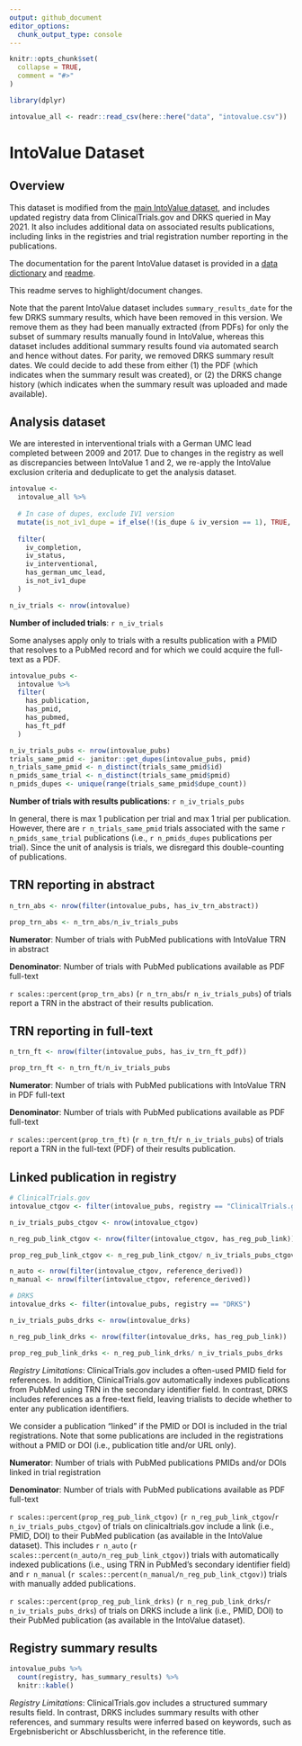 ```yaml
---
output: github_document
editor_options: 
  chunk_output_type: console
---
```


<!-- README.md is generated from README.Rmd. Please edit that file -->

```r
knitr::opts_chunk$set(
  collapse = TRUE,
  comment = "#>"
)

library(dplyr)

intovalue_all <- readr::read_csv(here::here("data", "intovalue.csv"))
```

# IntoValue Dataset

## Overview

This dataset is modified from the [main IntoValue dataset](https://github.com/quest-bih/IntoValue2/blob/master/data/iv_main_dataset.csv), and includes updated registry data from ClinicalTrials.gov and DRKS queried in May 2021. It also includes additional data on associated results publications, including links in the registries and trial registration number reporting in the publications.

The documentation for the parent IntoValue dataset is provided in a [data dictionary](https://github.com/quest-bih/IntoValue2/blob/master/data/iv_data_dictionary.csv) and [readme](https://github.com/quest-bih/IntoValue2/blob/master/data/iv_data_readme.txt).

This readme serves to highlight/document changes.

Note that the parent IntoValue dataset includes `summary_results_date` for the few DRKS summary results, which have been removed in this version. We remove them as they had been manually extracted (from PDFs) for only the subset of summary results manually found in IntoValue, whereas this dataset includes additional summary results found via automated search and hence without dates. For parity, we removed DRKS summary result dates. We could decide to add these from either (1) the PDF (which indicates when the summary result was created), or (2) the DRKS change history (which indicates when the summary result was uploaded and made available).

## Analysis dataset
We are interested in interventional trials with a German UMC lead completed between 2009 and 2017. Due to changes in the registry as well as discrepancies between IntoValue 1 and 2, we re-apply the IntoValue exclusion criteria and deduplicate to get the analysis dataset.

```r
intovalue <-
  intovalue_all %>% 
  
  # In case of dupes, exclude IV1 version
  mutate(is_not_iv1_dupe = if_else(!(is_dupe & iv_version == 1), TRUE, FALSE)) %>% 
  
  filter(
    iv_completion,
    iv_status,
    iv_interventional,
    has_german_umc_lead,
    is_not_iv1_dupe
  )

n_iv_trials <- nrow(intovalue)
```
**Number of included trials**: `r n_iv_trials`

Some analyses apply only to trials with a results publication with a PMID that resolves to a PubMed record and for which we could acquire the full-text as a PDF. 

```r

intovalue_pubs <-
  intovalue %>% 
  filter(
    has_publication,
    has_pmid,
    has_pubmed,
    has_ft_pdf
  )

n_iv_trials_pubs <- nrow(intovalue_pubs)
trials_same_pmid <- janitor::get_dupes(intovalue_pubs, pmid)
n_trials_same_pmid <- n_distinct(trials_same_pmid$id)
n_pmids_same_trial <- n_distinct(trials_same_pmid$pmid)
n_pmids_dupes <- unique(range(trials_same_pmid$dupe_count))
```
**Number of trials with results publications**: `r n_iv_trials_pubs`

In general, there is max 1 publication per trial and max 1 trial per publication. However, there are `r n_trials_same_pmid` trials associated with the same `r n_pmids_same_trial` publications (i.e., `r n_pmids_dupes` publications per trial). Since the unit of analysis is trials, we disregard this double-counting of publications.

## TRN reporting in abstract

```r
n_trn_abs <- nrow(filter(intovalue_pubs, has_iv_trn_abstract))

prop_trn_abs <- n_trn_abs/n_iv_trials_pubs
```

<!-- $$ \text{TRN in abstract (%)} = \frac{\text{Number of trials with PubMed publications with TRN in abstract}}{\text{Number of trials with PubMed publications available as PDF full-text}}$$ -->

**Numerator**: Number of trials with PubMed publications with IntoValue TRN in abstract

**Denominator**: Number of trials with PubMed publications available as PDF full-text

`r scales::percent(prop_trn_abs)` (`r n_trn_abs`/`r n_iv_trials_pubs`) of trials report a TRN in the abstract of their results publication.

## TRN reporting in full-text

```r
n_trn_ft <- nrow(filter(intovalue_pubs, has_iv_trn_ft_pdf))

prop_trn_ft <- n_trn_ft/n_iv_trials_pubs
```

**Numerator**: Number of trials with PubMed publications with IntoValue TRN in PDF full-text

**Denominator**: Number of trials with PubMed publications available as PDF full-text

`r scales::percent(prop_trn_ft)` (`r n_trn_ft`/`r n_iv_trials_pubs`) of trials report a TRN in the full-text (PDF) of their results publication.

## Linked publication in registry

```r

# ClinicalTrials.gov
intovalue_ctgov <- filter(intovalue_pubs, registry == "ClinicalTrials.gov")

n_iv_trials_pubs_ctgov <- nrow(intovalue_ctgov)

n_reg_pub_link_ctgov <- nrow(filter(intovalue_ctgov, has_reg_pub_link))

prop_reg_pub_link_ctgov <- n_reg_pub_link_ctgov/ n_iv_trials_pubs_ctgov

n_auto <- nrow(filter(intovalue_ctgov, reference_derived))
n_manual <- nrow(filter(intovalue_ctgov, reference_derived))

# DRKS
intovalue_drks <- filter(intovalue_pubs, registry == "DRKS")

n_iv_trials_pubs_drks <- nrow(intovalue_drks)

n_reg_pub_link_drks <- nrow(filter(intovalue_drks, has_reg_pub_link))

prop_reg_pub_link_drks <- n_reg_pub_link_drks/ n_iv_trials_pubs_drks

```

*Registry Limitations*: ClinicalTrials.gov includes a often-used PMID field for references. In addition, ClinicalTrials.gov automatically indexes publications from PubMed using TRN in the secondary identifier field. In contrast, DRKS includes references as a free-text field, leaving trialists to decide whether to enter any publication identifiers.

We consider a publication "linked" if the PMID or DOI is included in the trial registrations. Note that some publications are included in the registrations without a PMID or DOI (i.e., publication title and/or URL only).

**Numerator**: Number of trials with PubMed publications PMIDs and/or DOIs linked in trial registration

**Denominator**: Number of trials with PubMed publications available as PDF full-text

`r scales::percent(prop_reg_pub_link_ctgov)` (`r n_reg_pub_link_ctgov`/`r n_iv_trials_pubs_ctgov`) of trials on clinicaltrials.gov include a link (i.e., PMID, DOI) to their PubMed publication (as available in the IntoValue dataset). This includes `r n_auto` (`r scales::percent(n_auto/n_reg_pub_link_ctgov)`) trials with automatically indexed publications (i.e., using TRN in PubMed's secondary identifier field) and `r n_manual` (`r scales::percent(n_manual/n_reg_pub_link_ctgov)`) trials with manually added publications.

`r scales::percent(prop_reg_pub_link_drks)` (`r n_reg_pub_link_drks`/`r n_iv_trials_pubs_drks`) of trials on DRKS include a link (i.e., PMID, DOI) to their PubMed publication (as available in the IntoValue dataset).

## Registry summary results

```r
intovalue_pubs %>% 
  count(registry, has_summary_results) %>% 
  knitr::kable()
```

*Registry Limitations*: ClinicalTrials.gov includes a structured summary results field. In contrast, DRKS includes summary results with other references, and summary results were inferred based on keywords, such as Ergebnisbericht or Abschlussbericht, in the reference title.
